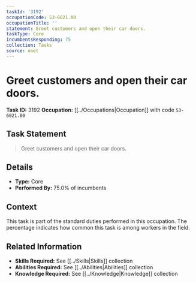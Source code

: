 ```yaml
---
taskId: '3192'
occupationCode: 53-6021.00
occupationTitle: ''
statement: Greet customers and open their car doors.
taskType: Core
incumbentsResponding: 75
collection: Tasks
source: onet
---
```

# Greet customers and open their car doors.

**Task ID:** 3192
**Occupation:** [[../Occupations|Occupation]] with code `53-6021.00`

## Task Statement

> Greet customers and open their car doors.

## Details

- **Type:** Core
- **Performed By:** 75.0% of incumbents

## Context

This task is part of the standard duties performed in this occupation. The percentage indicates how common this task is among workers in the field.

## Related Information

- **Skills Required:** See [[../Skills|Skills]] collection
- **Abilities Required:** See [[../Abilities|Abilities]] collection
- **Knowledge Required:** See [[../Knowledge|Knowledge]] collection
